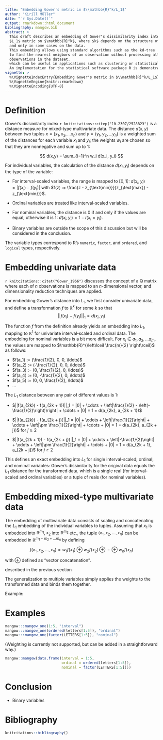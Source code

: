 ```yaml
---
title: "Embedding Gower's metric in $\\mathbb{R}^k/L_1$"
author: "Kirill Müller"
date: "`r Sys.Date()`"
output: rmarkdown::html_document
bibliography: mangow.bib
abstract: >
  This draft describes an embedding of Gower's dissimilarity index into the
  $L_1$ metric on $\mathbb{R}^k$, where $k$ depends on the structure of the variables,
  and only in some cases on the data.
  This embedding allows using standard algorithms such as the kd-tree
  to find the nearest neigbors of an observation without processing all other
  observations in the dataset,
  which can be useful in applications such as clustering or statistical matching.
  An implementation for the statistical software package R is demonstrated.
vignette: >
  %\VignetteIndexEntry{Embedding Gower's metric in $\\mathbb{R}^k/L_1$}
  %\VignetteEngine{knitr::rmarkdown}
  %\VignetteEncoding{UTF-8}
---
```



# Definition

Gower's dissimilarity index `r knitcitations::citep("10.2307/2528823")`
is a distance measure for mixed-type multivariate data.
The distance $d(x, y)$ between two tuples $x = (x_1, x_2, \ldots x_n)$
and $y = (y_1, y_2, \ldots y_n)$
is a weighted sum of the distances for each variable $x_i$ and $y_i$;
the weights $w_i$ are chosen so that they are nonnegative and sum up to 1:

$$
d(x,y) = \sum_{i=1}^n w_i d(x_i, y_i)
$$

For individual variables,
the calculation of the distance $d(x_i, y_i)$ depends on the type of the variable:

- For interval-scaled variables, the range is mapped to $[0, 1]$:
  $d(x_i, y_i) = |f(x_i) - f(y_i)|$ with
  $f(z) := \frac{z - z_{\text{min}}}{z_{\text{max}} - z_{\text{min}}}$.

- Ordinal variables are treated like interval-scaled variables.

- For nominal variables, the distance is 0 if and only if the values are equal,
  otherwise it is 1:
  $d(x_i, y_i) = 1 - I(x_i = y_i)$.

- Binary variables are outside the scope of this discussion
  but will be considered in the conclusion.

The variable types correspond to R's `numeric`, `factor`, and `ordered`,
and `logical` types, respectively.


# Embedding univariate data

`r knitcitations::citet("Gower_1966")` discusses the concept of a Q matrix
where each of $n$ observations is mapped to an $n$-dimensional vector,
and dimensionality reduction techniques are applied.

For embedding Gower's distance into $L_1$,
we first consider univariate data,
and define a transformation $f$ to $\mathbb{R}^k$ for some $k$ so that
$$
||f(x_i) - f(y_i)||_1 = d(x_i, y_i)
$$

The function $f$ from the definition already yields an embedding into $L_1$,
mapping to $\mathbb{R}^1$ for univariate interval-scaled and ordinal data.
The embedding for nominal variables is a bit more difficult.
For $x_i \in { a_1, a_2, \ldots a_m}$,
the values are mapped to $\mathbb{R}^{\left\lceil \frac{m}{2} \right\rceil}$ as follows:

- $f(a_1) := (\frac{1}{2}, 0, 0, \ldots)$
- $f(a_2) := (-\frac{1}{2}, 0, 0, \ldots)$
- $f(a_3) := (0, \frac{1}{2}, 0, \ldots)$
- $f(a_4) := (0, -\frac{1}{2}, 0, \ldots)$
- $f(a_5) := (0, 0, \frac{1}{2}, \ldots)$
- $\ldots$

The $L_1$ distance between any pair of different values is 1:

- $||f(a_{2k}) - f(a_{2k + 1})||_1 = |0| + \cdots + \left|\frac{1}{2} - \left(- \frac{1}{2}\right)\right| + \cdots + |0| = 1 = d(a_{2k}, a_{2k + 1})$

- $||f(a_{2k}) - f(a_{2k + j})||_1 = |0| + \cdots + \left|\frac{1}{2}\right| + \cdots + \left|\pm \frac{1}{2}\right| + \cdots + |0| = 1 = d(a_{2k}, a_{2k + j})$ for $j \geq 2$

- $||f(a_{2k + 1}) - f(a_{2k + j})||_1 = |0| + \cdots + \left|-\frac{1}{2}\right| + \cdots + \left|\pm \frac{1}{2}\right| + \cdots + |0| = 1 = d(a_{2k + 1}, a_{2k + j})$ for $j \geq 2$

This defines an exact embedding into $L_1$ for single interval-scaled, ordinal,
and nominal variables:
Gower's dissimilarity for the original data equals the $L_1$ distance for the transformed data,
which is a single real (for interval-scaled and ordinal variables) or a tuple of reals (for nominal variables).


# Embedding mixed-type multivariate data

The embedding of multivariate data consists of scaling and concatenating the $L_1$ embedding of the individual variables to tuples.
Assuming that $x_1$ is embedded into $\mathbb{R}^{m_1}$, $x_2$ into $\mathbb{R}^{m_2}$ etc.,
the tuple $(x_1, x_2, \ldots, x_n)$ can be embedded in $\mathbb{R}^{m_1 + m_2 + \ldots m_n}$
by defining

$$
f(x_1, x_2, \ldots, x_n) = w_1 f(x_1) \oplus w_2 f(x_2) \oplus \cdots \oplus w_n f(x_n)
$$

with $\oplus$ defined as "vector concatenation".

described in the previous section

The generalization to multiple variables simply applies the weights to the transformed data and binds them together.

Example:


# Examples


```r
mangow:::mangow_one(1:5, "interval")
mangow:::mangow_one(ordered(letters[1:5]), "ordinal")
mangow:::mangow_one(factor(LETTERS[1:5]), "nominal")
```

(Weighting is currently not supported, but can be added in a straightforward way.)

```r
mangow::mangow(data.frame(interval = 1:5,
                          ordinal = ordered(letters[1:5]),
                          nominal = factor(LETTERS[1:5])))
```


# Conclusion

- Binary variables


# Bibliography

```r
knitcitations::bibliography()
```
